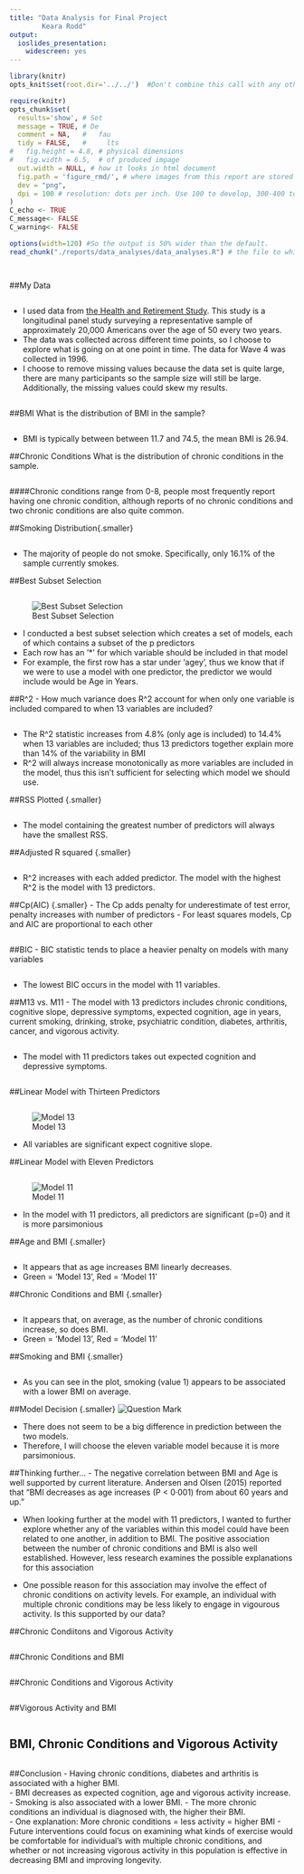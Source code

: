 ```yaml
---
title: "Data Analysis for Final Project
        Keara Rodd"
output: 
  ioslides_presentation:
    widescreen: yes
---  
```

<!-- for more options study http://rmarkdown.rstudio.com/html_document_format.html  -->
<!-- The report is produced from
REPOSITORY: the-name-of-the-repository
BRANCH: the-name-of-the-branch
PATH: ../Reports/
-->

<!--  Set the working directory to the repository's base directory; this assumes the report is nested inside of only one directory.-->
```r
library(knitr)
opts_knit$set(root.dir='../../')  #Don't combine this call with any other chunk -especially one that uses file paths.
```

<!-- Set the report-wide options, and point to the external script file. -->
```r
require(knitr)
opts_chunk$set(
  results='show', # Set
  message = TRUE, # De
  comment = NA,   #   fau
  tidy = FALSE,   #     lts
#   fig.height = 4.8, # physical dimensions
#   fig.width = 6.5,  # of produced impage
  out.width = NULL, # how it looks in html document
  fig.path = 'figure_rmd/', # where images from this report are stored
  dev = "png",
  dpi = 100 # resolution: dots per inch. Use 100 to develop, 300-400 to print. adjust
)
C_echo <- TRUE
C_message<- FALSE
C_warning<- FALSE

options(width=120) #So the output is 50% wider than the default.
read_chunk("./reports/data_analyses/data_analyses.R") # the file to which knitr calls for the chunks
```

```r
```
```r
```

##My Data
```r
```

- I used data from [the Health and Retirement Study](http://hrsonline.isr.umich.edu/).  This study is a longitudinal panel study surveying a representative sample of approximately 20,000 Americans over the age of 50 every two years. 
- The data was collected across different time points, so I choose to explore what is going on at one point in time.  The data for Wave 4 was collected in 1996.
- I choose to remove missing values because the data set is quite large, there are many participants so the sample size will still be large.  Additionally, the missing values could skew my results.



```r
```


##BMI
What is the distribution of BMI in the sample?


```r
```

- BMI is typically between between 11.7 and 74.5, the mean BMI is 26.94.


##Chronic Conditions 
What is the distribution of chronic conditions in the sample.
```r
```


####Chronic conditions range from 0-8, people most frequently report having one chronic condition, although reports of no chronic conditions and two chronic conditions are also quite common.

##Smoking Distribution{.smaller}


```r
```

- The majority of people do not smoke. Specifically, only 16.1% of the sample currently smokes.  

##Best Subset Selection


```r
```

![Best Subset Selection](https://scontent-sea1-1.xx.fbcdn.net/hphotos-xlt1/v/t1.0-9/12299159_10204193082461701_9096876856851383569_n.jpg?oh=cfe8237e271ed1a33da0902590deb9f0&oe=56E507F6)

- I conducted a best subset selection which creates a set of models, each of which contains a subset of the p predictors
- Each row has an '*' for which variable should be included in that model
- For example, the first row has a star under 'agey', thus we know that if we were to use a model with one predictor, the predictor we would include would be Age in Years. 


##R^2 
- How much variance does R^2 account for when only one variable is included compared to when 13 variables are included?
```r
```

- The R^2 statistic increases from 4.8% (only age is included) to 14.4% when 13 variables are included; thus 13 predictors together explain more than 14% of the variability in BMI
- R^2 will always increase monotonically as more variables are included in the model, thus this isn't sufficient for selecting which model we should use. 

##RSS Plotted {.smaller}
```r
```

- The model containing the greatest number of predictors will always have the smallest RSS.  

##Adjusted R squared {.smaller}
```r
```

- R^2 increases with each added predictor.  The model with the highest R^2 is the model with 13 predictors.

##Cp(AIC) {.smaller}
- The Cp adds penalty for underestimate of test error, penalty increases with number of predictors 
- For least squares models, Cp and AIC are proportional to each other

```r
```


##BIC 
- BIC statistic tends to place a heavier penalty on models with many variables
```r
```
- The lowest BIC occurs in the model with 11 variables. 


##M13 vs. M11
- The model with 13 predictors includes chronic conditions, cognitive slope, depressive symptoms, expected cognition, age in years, current smoking, drinking, stroke, psychiatric condition, diabetes, arthritis, cancer, and vigorous activity. 
```r
```

- The model with 11 predictors takes out expected cognition and depressive symptoms.  
```r
```


##Linear Model with Thirteen Predictors
```r
```

![Model 13](https://scontent-sea1-1.xx.fbcdn.net/hphotos-xtf1/v/t1.0-9/12301542_10204193229385374_6286230244160386065_n.jpg?oh=387c74c866d2b7784eace5d0239b321a&oe=56D53E66)

- All variables are significant expect cognitive slope.  

##Linear Model with Eleven Predictors
```r
```
![Model 11](https://scontent-sea1-1.xx.fbcdn.net/hphotos-xlf1/v/t1.0-9/12342467_10204193231465426_3074279482366630233_n.jpg?oh=1a93bdc6c4c5f60d90f4ba5ccb3f28e3&oe=56E43EF2)

- In the model with 11 predictors, all predictors are significant (p=0) and it is more parsimonious



##Age and BMI {.smaller}
```r
```

- It appears that as age increases BMI linearly decreases. 
- Green = 'Model 13', Red = 'Model 11'


##Chronic Conditions and BMI {.smaller}
```r
```

- It appears that, on average, as the number of chronic conditions increase, so does BMI.  
- Green = 'Model 13', Red = 'Model 11'


##Smoking and BMI {.smaller}
```r
```

- As you can see in the plot, smoking (value 1) appears to be associated with a lower BMI on average.  

##Model Decision {.smaller}
![Question Mark](https://giftsandcollectiblesgalore.files.wordpress.com/2012/12/question-mark-face.gif)

- There does not seem to be a big difference in prediction between the two models. 
- Therefore, I will choose the eleven variable model because it is more parsimonious.  

##Thinking further...
- The negative correlation between BMI and Age is well supported by current literature.  Andersen and Olsen (2015) reported that "BMI decreases as age increases (P < 0·001) from about 60 years and up."  

- When looking further at the model with 11 predictors, I wanted to further explore whether any of the variables within this model could have been related to one another, in addition to BMI.  The positive association between the number of chronic conditions and BMI is also well established.  However, less research examines the possible explanations for this association

- One possible reason for this association may involve the effect of chronic conditions on activity levels.  For example, an individual with multiple chronic conditions may be less likely to engage in vigourous activity.  Is this supported by our data?

##Chronic Condiitons and Vigorous Activity
```r
```

##Chronic Conditions and BMI
```r
```

##Chronic Conditions and Vigorous Activity
```r
```

##Vigorous Activity and BMI 
```r
```

## BMI, Chronic Conditions and Vigorous Activity
```r
```


##Conclusion
- Having chronic conditions, diabetes and arthritis is associated with a higher BMI.  
- BMI decreases as expected cognition, age and vigorous activity increase.  
- Smoking is also associated with a lower BMI. 
- The more chronic conditions an individual is diagnosed with, the higher their BMI.  
- One explanation: More chronic conditions = less activity = higher BMI 
- Future interventions could focus on examining what kinds of exercise would be comfortable for individual's with multiple chronic conditions, and whether or not increasing vigorous activity in this population is effective in decreasing BMI and improving longevity.  